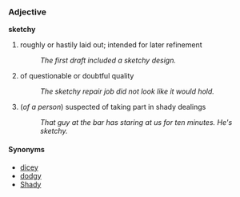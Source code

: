 ===Adjective===
'''sketchy'''
#roughly or hastily laid out; intended for later refinement
#:''The first draft included a sketchy design.''
#of questionable or doubtful quality
#:''The sketchy repair job did not look like it would hold.''
#(''of a person'') suspected of taking part in shady dealings
#:''That guy at the bar has staring at us for ten minutes.  He's sketchy.''

====Synonyms====
*[[dicey]]
*[[dodgy]]
*[[Shady]]